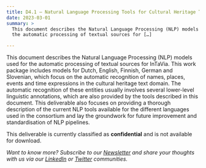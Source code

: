 ```yaml
---
title: D4.1 – Natural Language Processing Tools for Cultural Heritage Texts
date: 2023-03-01
summary: >
  This document describes the Natural Language Processing (NLP) models used for
  the automatic processing of textual sources for […]

---
```

This document describes the Natural Language Processing (NLP) models used for the automatic processing of textual sources for InTaVia. This work package includes models for Dutch, English, Finnish, German and Slovenian, which focus on the automatic recognition of names, places, events and time expressions in the cultural heritage text domain. The automatic recognition of these entities usually involves several lower-level linguistic annotations, which are also provided by the tools described in this document. This deliverable also focuses on providing a thorough description of the current NLP tools available for the different languages used in the consortium and lay the groundwork for future improvement and standardisation of NLP pipelines.

This deliverable is currently classified as **confidential** and is not available for download.

*Want to know more? Subscribe to our [Newsletter](https://intavia.eu/subscribe/) and share your thoughts with us via our [LinkedIn](https://www.linkedin.com/company/project-intavia) or [Twitter](https://twitter.com/projectintavia) communities.*
